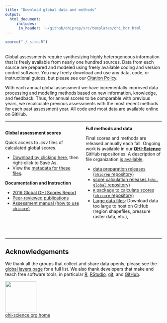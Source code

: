 ```yaml
---
title: "Download global data and methods"
output: 
  html_document:
     includes: 
      in_header: '~/github/ohiprep/src/templates/ohi_hdr.html'
---
```


```r
source("./_site.R")
```
<!---From http://stackoverflow.com/questions/31753897/2-column-section-in-r-markdown:
Put in your css file or directly in rmarkdown--->
<style>
  .col2 {
    columns: 2 200px;         /* number of columns and width in pixels*/
    -webkit-columns: 2 200px; /* chrome, safari */
    -moz-columns: 2 200px;    /* firefox */
  }
</style>

<br>
Global assessments require synthesizing highly heterogeneous information that is freely available from nearly one hundred sources. Data from each source are prepared and modeled using freely available coding and version control software. You may freely download and use any data, code, or instructional guides, but please see our [Citation Policy](http://ohi-science.org/citation-policy/).  

With each annual global assessment we have incrementally improved data processing and modeling methods based on new information, knowledge, and feedback. Thus, for annual scores to be comparable with previous years, we recalculate previous assessments with the most recent methods for each past assessment year. All code and most data are available online on GitHub.  

-----

<div class="col2">
**Global assessment scores**

Quick access to *.csv* files of calculated global scores.

- [Download by clicking here](https://raw.githubusercontent.com/OHI-Science/ohi-global/draft/global2017/OHI_final_formatted_scores_2017-11-9.csv), then right-click to Save As.  
- View the [metadata for these files](https://github.com/OHI-Science/ohi-global/blob/draft/global2016/Reporting/data#global-scores-metadata).  

**Documentation and Instruction**

- [2016 Global OHI Scores Report](https://github.com/OHI-Science/ohi-science.github.io/raw/master/assets/downloads/other/2016_Global_OHI_Scores_Report_compressed.pdf) 
- [Peer-reviewed publications](http://ohi-science.org/resources/publications/) 
- [Assessment manual (how to use `ohicore`)](http://ohi-science.org/manual)

<br>

**Full methods and data**

Final scores and methods are released annually each fall. Ongoing work is available in our [**OHI-Science**](https://github.com/OHI-Science) GitHub repositories.
A description of file organization [is available](https://rawgit.com/OHI-Science/ohiprep/master/src/dataOrganization_SOP.html).  

- [data preparation releases (`ohiprep` repository)](https://github.com/OHI-Science/ohiprep/releases) 
- [score calculation releases (`ohi-global` repository)](https://github.com/OHI-Science/ohi-global/releases)
- [`R` package to calculate scores (`ohicore` repository)](https://github.com/OHI-Science/ohicore/releases)
- [Large data files](https://mazu.nceas.ucsb.edu/data/): Download data too large to host on GitHub (region shapefiles, pressure raster data, etc.), 
</div>

<br>




---- 

## Acknowledgements

We thank all the groups that collect and share data openly; please see the [global layers page](https://github.com/OHI-Science/ohi-global/layers.html) for a full list. We also thank developers that make and teach free software tools, in particular [R](https://cran.r-project.org/), [RStudio](https://www.rstudio.com), [git](https://git-scm.com/), and [GitHub](https://github.com/). 

[<img src="https://docs.google.com/drawings/d/1633uvIYgsBhiKBddQAaTlvYDJgOK1uiDB6wkooNyhFc/pub?w=576&h=288" width="100px">](http://ohi-science.org)  
[ohi-science.org home](http://ohi-science.org)

